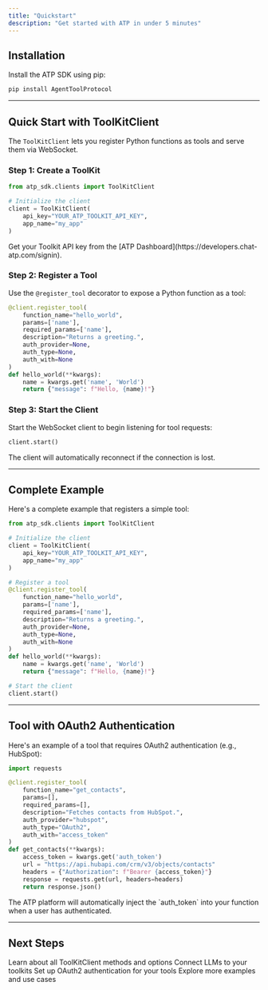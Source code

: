 ```yaml
---
title: "Quickstart"
description: "Get started with ATP in under 5 minutes"
---
```


## Installation

Install the ATP SDK using pip:

```bash
pip install AgentToolProtocol
```

---

## Quick Start with ToolKitClient

The `ToolKitClient` lets you register Python functions as tools and serve them via WebSocket.

### Step 1: Create a ToolKit

```python
from atp_sdk.clients import ToolKitClient

# Initialize the client
client = ToolKitClient(
    api_key="YOUR_ATP_TOOLKIT_API_KEY",
    app_name="my_app"
)
```

<Note>
  Get your Toolkit API key from the [ATP Dashboard](https://developers.chat-atp.com/signin).
</Note>

### Step 2: Register a Tool

Use the `@register_tool` decorator to expose a Python function as a tool:

```python
@client.register_tool(
    function_name="hello_world",
    params=['name'],
    required_params=['name'],
    description="Returns a greeting.",
    auth_provider=None,
    auth_type=None,
    auth_with=None
)
def hello_world(**kwargs):
    name = kwargs.get('name', 'World')
    return {"message": f"Hello, {name}!"}
```

### Step 3: Start the Client

Start the WebSocket client to begin listening for tool requests:

```python
client.start()
```

<Tip>
  The client will automatically reconnect if the connection is lost.
</Tip>

---

## Complete Example

Here's a complete example that registers a simple tool:

```python
from atp_sdk.clients import ToolKitClient

# Initialize the client
client = ToolKitClient(
    api_key="YOUR_ATP_TOOLKIT_API_KEY",
    app_name="my_app"
)

# Register a tool
@client.register_tool(
    function_name="hello_world",
    params=['name'],
    required_params=['name'],
    description="Returns a greeting.",
    auth_provider=None,
    auth_type=None,
    auth_with=None
)
def hello_world(**kwargs):
    name = kwargs.get('name', 'World')
    return {"message": f"Hello, {name}!"}

# Start the client
client.start()
```

---

## Tool with OAuth2 Authentication

Here's an example of a tool that requires OAuth2 authentication (e.g., HubSpot):

```python
import requests

@client.register_tool(
    function_name="get_contacts",
    params=[],
    required_params=[],
    description="Fetches contacts from HubSpot.",
    auth_provider="hubspot",
    auth_type="OAuth2",
    auth_with="access_token"
)
def get_contacts(**kwargs):
    access_token = kwargs.get('auth_token')
    url = "https://api.hubapi.com/crm/v3/objects/contacts"
    headers = {"Authorization": f"Bearer {access_token}"}
    response = requests.get(url, headers=headers)
    return response.json()
```

<Info>
  The ATP platform will automatically inject the `auth_token` into your function when a user has authenticated.
</Info>

---

## Next Steps

<CardGroup cols={2}>
  <Card title="ToolKitClient Reference" icon="book" href="/sdk/toolkit-client">
    Learn about all ToolKitClient methods and options
  </Card>
  <Card title="LLMClient Integration" icon="robot" href="/sdk/llm-client">
    Connect LLMs to your toolkits
  </Card>
  <Card title="OAuth2 Guide" icon="lock" href="/guides/oauth">
    Set up OAuth2 authentication for your tools
  </Card>
  <Card title="Examples" icon="code" href="/examples/overview">
    Explore more examples and use cases
  </Card>
</CardGroup>
